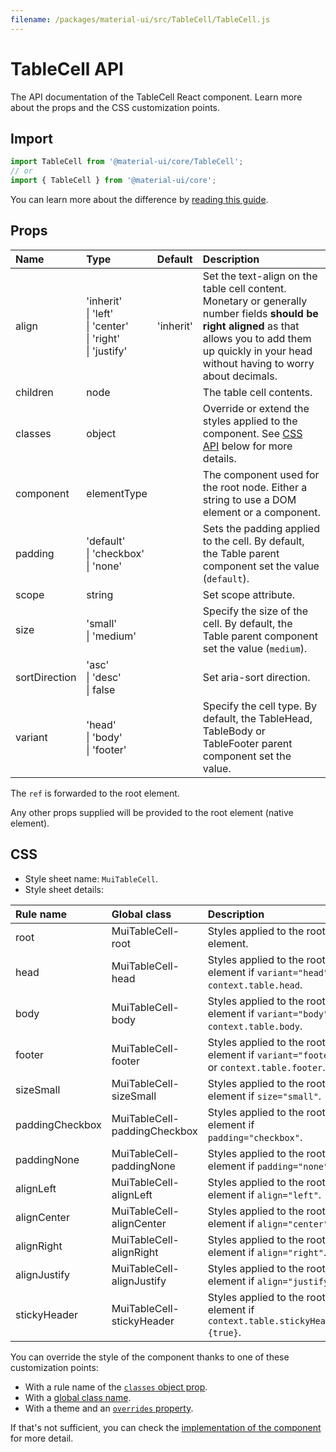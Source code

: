 ```yaml
---
filename: /packages/material-ui/src/TableCell/TableCell.js
---
```



<!--- This documentation is automatically generated, do not try to edit it. -->

# TableCell API

<p className="description">The API documentation of the TableCell React component. Learn more about the props and the CSS customization points.</p>

## Import

```js
import TableCell from '@material-ui/core/TableCell';
// or
import { TableCell } from '@material-ui/core';
```

You can learn more about the difference by [reading this guide](/guides/minimizing-bundle-size/).



## Props

| Name | Type | Default | Description |
|:-----|:-----|:--------|:------------|
| <span className="prop-name">align</span> | <span className="prop-type">'inherit'<br />&#124;&nbsp;'left'<br />&#124;&nbsp;'center'<br />&#124;&nbsp;'right'<br />&#124;&nbsp;'justify'</span> | <span className="prop-default">'inherit'</span> | Set the text-align on the table cell content.<br />Monetary or generally number fields **should be right aligned** as that allows you to add them up quickly in your head without having to worry about decimals. |
| <span className="prop-name">children</span> | <span className="prop-type">node</span> |  | The table cell contents. |
| <span className="prop-name">classes</span> | <span className="prop-type">object</span> |  | Override or extend the styles applied to the component. See [CSS API](#css) below for more details. |
| <span className="prop-name">component</span> | <span className="prop-type">elementType</span> |  | The component used for the root node. Either a string to use a DOM element or a component. |
| <span className="prop-name">padding</span> | <span className="prop-type">'default'<br />&#124;&nbsp;'checkbox'<br />&#124;&nbsp;'none'</span> |  | Sets the padding applied to the cell. By default, the Table parent component set the value (`default`). |
| <span className="prop-name">scope</span> | <span className="prop-type">string</span> |  | Set scope attribute. |
| <span className="prop-name">size</span> | <span className="prop-type">'small'<br />&#124;&nbsp;'medium'</span> |  | Specify the size of the cell. By default, the Table parent component set the value (`medium`). |
| <span className="prop-name">sortDirection</span> | <span className="prop-type">'asc'<br />&#124;&nbsp;'desc'<br />&#124;&nbsp;false</span> |  | Set aria-sort direction. |
| <span className="prop-name">variant</span> | <span className="prop-type">'head'<br />&#124;&nbsp;'body'<br />&#124;&nbsp;'footer'</span> |  | Specify the cell type. By default, the TableHead, TableBody or TableFooter parent component set the value. |

The `ref` is forwarded to the root element.

Any other props supplied will be provided to the root element (native element).

## CSS

- Style sheet name: `MuiTableCell`.
- Style sheet details:

| Rule name | Global class | Description |
|:-----|:-------------|:------------|
| <span className="prop-name">root</span> | <span className="prop-name">MuiTableCell-root</span> | Styles applied to the root element.
| <span className="prop-name">head</span> | <span className="prop-name">MuiTableCell-head</span> | Styles applied to the root element if `variant="head"` or `context.table.head`.
| <span className="prop-name">body</span> | <span className="prop-name">MuiTableCell-body</span> | Styles applied to the root element if `variant="body"` or `context.table.body`.
| <span className="prop-name">footer</span> | <span className="prop-name">MuiTableCell-footer</span> | Styles applied to the root element if `variant="footer"` or `context.table.footer`.
| <span className="prop-name">sizeSmall</span> | <span className="prop-name">MuiTableCell-sizeSmall</span> | Styles applied to the root element if `size="small"`.
| <span className="prop-name">paddingCheckbox</span> | <span className="prop-name">MuiTableCell-paddingCheckbox</span> | Styles applied to the root element if `padding="checkbox"`.
| <span className="prop-name">paddingNone</span> | <span className="prop-name">MuiTableCell-paddingNone</span> | Styles applied to the root element if `padding="none"`.
| <span className="prop-name">alignLeft</span> | <span className="prop-name">MuiTableCell-alignLeft</span> | Styles applied to the root element if `align="left"`.
| <span className="prop-name">alignCenter</span> | <span className="prop-name">MuiTableCell-alignCenter</span> | Styles applied to the root element if `align="center"`.
| <span className="prop-name">alignRight</span> | <span className="prop-name">MuiTableCell-alignRight</span> | Styles applied to the root element if `align="right"`.
| <span className="prop-name">alignJustify</span> | <span className="prop-name">MuiTableCell-alignJustify</span> | Styles applied to the root element if `align="justify"`.
| <span className="prop-name">stickyHeader</span> | <span className="prop-name">MuiTableCell-stickyHeader</span> | Styles applied to the root element if `context.table.stickyHeader={true}`.

You can override the style of the component thanks to one of these customization points:

- With a rule name of the [`classes` object prop](/customization/components/#overriding-styles-with-classes).
- With a [global class name](/customization/components/#overriding-styles-with-global-class-names).
- With a theme and an [`overrides` property](/customization/globals/#css).

If that's not sufficient, you can check the [implementation of the component](https://github.com/mui-org/material-ui/blob/master/packages/material-ui/src/TableCell/TableCell.js) for more detail.

